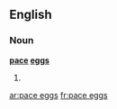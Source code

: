 ==English==

===Noun===
'''[[pace]] [[eggs]]'''

# {{plural of|pace egg}}

[[ar:pace eggs]]
[[fr:pace eggs]]